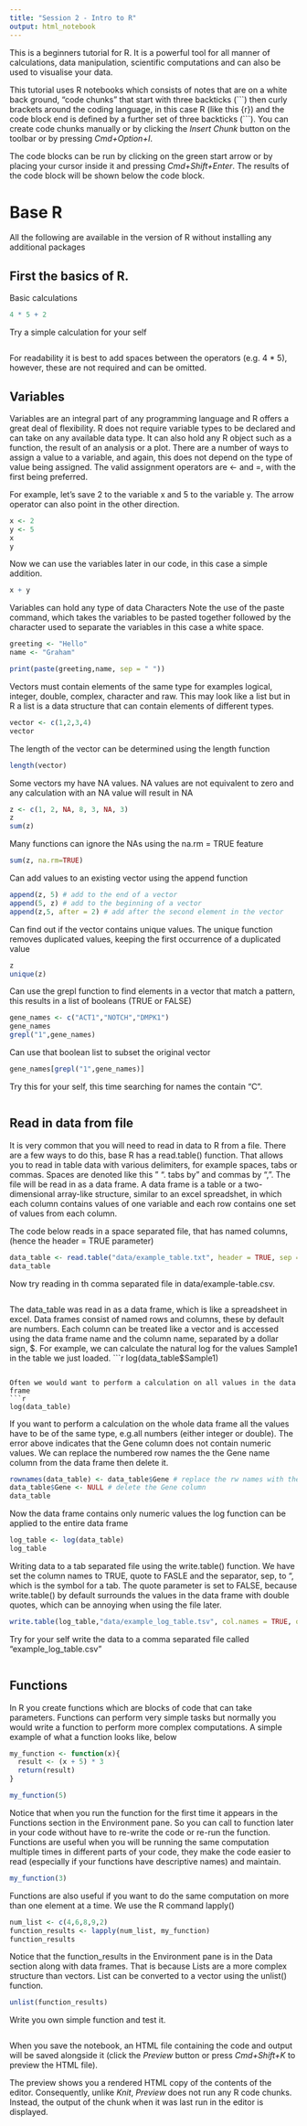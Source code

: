 ```yaml
---
title: "Session 2 - Intro to R"
output: html_notebook
---
```


This is a beginners tutorial for R. It is a powerful tool for all manner of calculations, data manipulation, scientific computations and can also be used to visualise your data.

This tutorial uses R notebooks which consists of notes that are on a white back ground, "code chunks" that start with three backticks (\```) then curly brackets around the coding language, in this case R (like this {r}) and the code block end is defined by a further set of three backticks (\```). 
You can create code chunks manually or by clicking the *Insert Chunk* button on the toolbar or by pressing *Cmd+Option+I*.

The code blocks can be run by clicking on the green start arrow or by placing your cursor inside it and pressing *Cmd+Shift+Enter*. The results of the code block will be shown below the code block.

# Base R
All the following are available in the version of R without installing any additional packages

## First the basics of R.
Basic calculations
```r
4 * 5 + 2
```

Try a simple calculation for your self
```r

```

For readability it is best to add spaces between the operators (e.g. 4 * 5), however, these are not required and can be omitted.

## Variables
Variables are an integral part of any programming language and R offers a great deal of flexibility. R does not require variable types to be declared and can take on any available data type. It can also hold any R object such as a function, the result of an analysis or a plot.
There are a number of ways to assign a value to a variable, and again, this does not depend on the type of value being assigned. 
The valid assignment operators are <- and =, with the first being preferred. 

For example, let’s save 2 to the variable x and 5 to the variable y. The arrow operator can also point in the other direction.
```r
x <- 2
y <- 5
x
y
```
Now we can use the variables later in our code, in this case a simple addition.
```r
x + y
```

Variables can hold any type of data
Characters
Note the use of the paste command, which takes the variables to be pasted together followed by the character used to separate the variables in this case a white space.
```r
greeting <- "Hello"
name <- "Graham"

print(paste(greeting,name, sep = " "))
```

Vectors must contain elements of the same type for examples logical, integer, double, complex, character and raw.
This may look like a list but in R a list is a data structure that can contain elements of different types.
```r
vector <- c(1,2,3,4)
vector
```

The length of the vector can be determined using the length function
```r
length(vector)
```

Some vectors my have NA values. NA values are not equivalent to zero and any calculation with an NA value will result in NA
```r
z <- c(1, 2, NA, 8, 3, NA, 3)
z
sum(z) 
```

Many functions can ignore the NAs using the na.rm = TRUE feature
```r
sum(z, na.rm=TRUE)
```

Can add values to an existing vector using the append function
```r
append(z, 5) # add to the end of a vector
append(5, z) # add to the beginning of a vector
append(z,5, after = 2) # add after the second element in the vector
```

Can find out if the vector contains unique values. The unique function removes duplicated values, keeping the first occurrence of a duplicated value
```r
z
unique(z)
```

Can use the grepl function to find elements in a vector that match a pattern, this results in a list of booleans (TRUE or FALSE)
```r
gene_names <- c("ACT1","NOTCH","DMPK1")
gene_names
grepl("1",gene_names)
```

Can use that boolean list to subset the original vector
```r
gene_names[grepl("1",gene_names)]
```

Try this for your self, this time searching for names the contain "C".
```r

```

## Read in data from file

It is very common that you will need to read in data to R from a file. There are a few ways to do this, base R has a read.table() function. That allows you to read in table data with various delimiters, for example spaces, tabs or commas. Spaces are denoted like this " ". tabs by "\t" and commas by ",".
The file will be read in as a data frame. A data frame is a table or a two-dimensional array-like structure, similar to an excel spreadshet, in which each column contains values of one variable and each row contains one set of values from each column.

The code below reads in a space separated file, that has named columns,(hence the header = TRUE parameter)

```r
data_table <- read.table("data/example_table.txt", header = TRUE, sep = " ") # This will read in a space separated data table
data_table
```
Now try reading in th comma separated file in data/example-table.csv.
```r

```

The data_table was read in as a data frame, which is like a spreadsheet in excel. Data frames consist of named rows and columns, these by default are numbers. Each column can be treated like a vector and is accessed using the data frame name and the column name, separated by a dollar sign, $. For example, we can calculate the natural log for the values Sample1 in the table we just loaded.
```r
log(data_table$Sample1)
```

Often we would want to perform a calculation on all values in the data frame
```r
log(data_table)
```

If you want to perform a calculation on the whole data frame all the values have to be of the same type, e.g.all numbers (either integer or double). The error above indicates that the Gene column does not contain numeric values. We can replace the numbered row names the the Gene name column from the data frame then delete it.
```r
rownames(data_table) <- data_table$Gene # replace the rw names with the gene names
data_table$Gene <- NULL # delete the Gene column
data_table
```
Now the data frame contains only numeric values the log function can be applied to the entire data frame
```r
log_table <- log(data_table)
log_table
```

Writing data to a tab separated file using the write.table() function. We have set the column names to TRUE, quote to FASLE and the separator, sep, to "\t", which is the symbol for a tab. The quote parameter is set to FALSE,  because write.table() by default surrounds the values in the data frame with double quotes, which can be annoying when using the file later.
```r
write.table(log_table,"data/example_log_table.tsv", col.names = TRUE, quote = FALSE, sep = "\t")
```

Try for your self write the data to a comma separated file called "example_log_table.csv"
```r

```


## Functions
In R you create functions which are blocks of code that can take parameters. Functions can perform very simple tasks but normally you would write a function to perform more complex computations.
A simple example of what a function looks like, below
```r
my_function <- function(x){
  result <- (x + 5) * 3
  return(result)
}

my_function(5)
```
Notice that when you run the function for the first time it appears in the Functions section in the Environment pane. So you can call to function later in your code without have to re-write the code or re-run the function. Functions are useful when you will be running the same computation multiple times in different parts of your code, they make the code easier to read (especially if your functions have descriptive names) and maintain.
```r
my_function(3)
```

Functions are also useful if you want to do the same computation on more than one element at a time. We use the R command lapply() 
```r
num_list <- c(4,6,8,9,2)
function_results <- lapply(num_list, my_function)
function_results
```
Notice that the function_results in the Environment pane is in the Data section along with data frames. That is because Lists are a more complex structure than vectors.
List can be converted to a vector using the unlist() function.
```r
unlist(function_results)
```

Write you own simple function and test it.
```r

```



When you save the notebook, an HTML file containing the code and output will be saved alongside it (click the *Preview* button or press *Cmd+Shift+K* to preview the HTML file). 

The preview shows you a rendered HTML copy of the contents of the editor. Consequently, unlike *Knit*, *Preview* does not run any R code chunks. Instead, the output of the chunk when it was last run in the editor is displayed.

